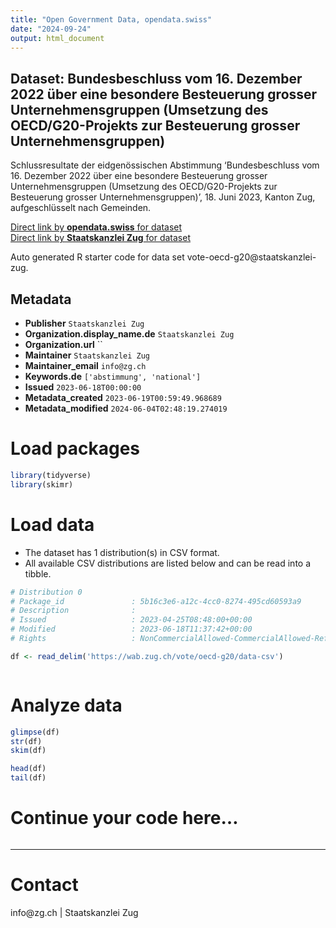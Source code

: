 ```yaml
---
title: "Open Government Data, opendata.swiss"
date: "2024-09-24"
output: html_document
---
```


## Dataset: Bundesbeschluss vom 16. Dezember 2022 über eine besondere Besteuerung grosser Unternehmensgruppen (Umsetzung des OECD/G20-Projekts zur Besteuerung grosser Unternehmensgruppen)

Schlussresultate der eidgenössischen Abstimmung 'Bundesbeschluss vom 16. Dezember 2022 über eine besondere Besteuerung grosser Unternehmensgruppen (Umsetzung des OECD/G20-Projekts zur Besteuerung grosser Unternehmensgruppen)', 18. Juni 2023, Kanton Zug, aufgeschlüsselt nach Gemeinden.

[Direct link by **opendata.swiss** for dataset](https://opendata.swiss/de/dataset/bundesbeschluss-vom-16-dezember-2022-uber-eine-besondere-besteuerung-grosser-unternehmensgruppe)<br>
[Direct link by **Staatskanzlei Zug** for dataset](https://wab.zug.ch/vote/oecd-g20/data)

Auto generated R starter code for data set vote-oecd-g20@staatskanzlei-zug.

## Metadata

- **Publisher** `Staatskanzlei Zug`
- **Organization.display_name.de** `Staatskanzlei Zug`
- **Organization.url** ``
- **Maintainer** `Staatskanzlei Zug`
- **Maintainer_email** `info@zg.ch`
- **Keywords.de** `['abstimmung', 'national']`
- **Issued** `2023-06-18T00:00:00`
- **Metadata_created** `2023-06-19T00:59:49.968689`
- **Metadata_modified** `2024-06-04T02:48:19.274019`


# Load packages

```r

library(tidyverse)
library(skimr)

```

# Load data

-   The dataset has 1 distribution(s) in CSV format.
-   All available CSV distributions are listed below and can be read into a tibble.

```r

# Distribution 0
# Package_id               : 5b16c3e6-a12c-4cc0-8274-495cd60593a9
# Description              : 
# Issued                   : 2023-04-25T08:48:00+00:00
# Modified                 : 2023-06-18T11:37:42+00:00
# Rights                   : NonCommercialAllowed-CommercialAllowed-ReferenceRequired

df <- read_delim('https://wab.zug.ch/vote/oecd-g20/data-csv')



```

# Analyze data

```r

glimpse(df)
str(df)
skim(df)

head(df)
tail(df)

```

# Continue your code here...

```r

```

------------------------------------------------------------------------

# Contact

info@zg.ch | Staatskanzlei Zug
